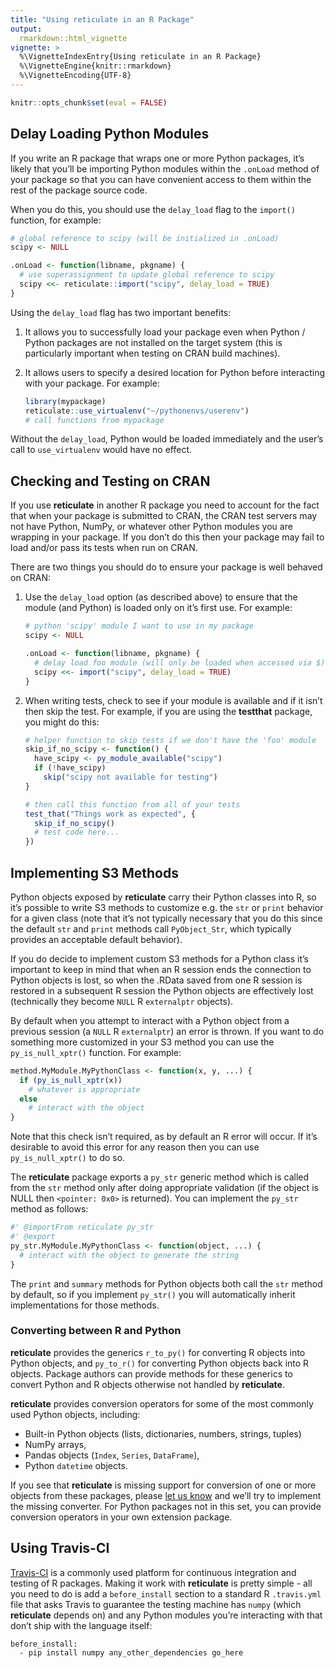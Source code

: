 ```yaml
---
title: "Using reticulate in an R Package"
output: 
  rmarkdown::html_vignette
vignette: >
  %\VignetteIndexEntry{Using reticulate in an R Package}
  %\VignetteEngine{knitr::rmarkdown}
  %\VignetteEncoding{UTF-8}
---
```



```r
knitr::opts_chunk$set(eval = FALSE)
```


## Delay Loading Python Modules

If you write an R package that wraps one or more Python packages, it's likely that you'll be importing Python modules within the `.onLoad` method of your package so that you can have convenient access to them within the rest of the package source code.

When you do this, you should use the `delay_load` flag to the `import()` function, for example:

```r
# global reference to scipy (will be initialized in .onLoad)
scipy <- NULL

.onLoad <- function(libname, pkgname) {
  # use superassignment to update global reference to scipy
  scipy <<- reticulate::import("scipy", delay_load = TRUE)
}
```


Using the `delay_load` flag has two important benefits:

1. It allows you to successfully load your package even when Python / Python packages are not installed on the target system (this is particularly important when testing on CRAN build machines).

2. It allows users to specify a desired location for Python before interacting with your package. For example:

    ```r
    library(mypackage)
    reticulate::use_virtualenv("~/pythonenvs/userenv")
    # call functions from mypackage
    ```

Without the `delay_load`, Python would be loaded immediately and the user's call to `use_virtualenv` would have no effect.


## Checking and Testing on CRAN

If you use **reticulate** in another R package you need to account for the fact that when your package is submitted to CRAN, the CRAN test servers may not have Python, NumPy, or whatever other Python modules you are wrapping in your package. If you don't do this then your package may fail to load and/or pass its tests when run on CRAN.

There are two things you should do to ensure your package is well behaved on CRAN:

1. Use the `delay_load` option (as described above) to ensure that the module (and Python) is loaded only on it's first use. For example:

    ```r
    # python 'scipy' module I want to use in my package
    scipy <- NULL
    
    .onLoad <- function(libname, pkgname) {
      # delay load foo module (will only be loaded when accessed via $)
      scipy <<- import("scipy", delay_load = TRUE)
    }
    ```

2. When writing tests, check to see if your module is available and if it isn't then skip the test. For example, if you are using the **testthat** package, you might do this:

    ```r
    # helper function to skip tests if we don't have the 'foo' module
    skip_if_no_scipy <- function() {
      have_scipy <- py_module_available("scipy")
      if (!have_scipy)
        skip("scipy not available for testing")
    }
    
    # then call this function from all of your tests
    test_that("Things work as expected", {
      skip_if_no_scipy()
      # test code here...
    })
    ```

## Implementing S3 Methods

Python objects exposed by **reticulate** carry their Python classes into R, so it's possible to write S3 methods to customize e.g. the `str` or `print` behavior for a given class (note that it's not typically necessary that you do this since the default `str` and `print` methods call `PyObject_Str`, which typically provides an acceptable default behavior).

If you do decide to implement custom S3 methods for a Python class it's important to keep in mind that when an R session ends the connection to Python objects is lost, so when the .RData saved from one R session is restored in a subsequent R session the Python objects are effectively lost (technically they become `NULL` R `externalptr` objects).

By default when you attempt to interact with a Python object from a previous session (a `NULL` R `externalptr`) an error is thrown. If you want to do something more customized in your S3 method you can use the `py_is_null_xptr()` function. For example:

```r
method.MyModule.MyPythonClass <- function(x, y, ...) {
  if (py_is_null_xptr(x))
    # whatever is appropriate
  else 
    # interact with the object
}
```

Note that this check isn't required, as by default an R error will occur. If it's desirable to avoid this error for any reason then you can use `py_is_null_xptr()` to do so.

The **reticulate** package exports a `py_str` generic method which is called from the `str` method only after doing appropriate validation (if the object is NULL then `<pointer: 0x0>` is returned). You can implement the `py_str` method as follows:

```r
#' @importFrom reticulate py_str
#' @export 
py_str.MyModule.MyPythonClass <- function(object, ...) {
  # interact with the object to generate the string
}
```

The `print` and `summary` methods for Python objects both call the `str` method by default, so if you implement `py_str()` you will automatically inherit implementations for those methods.

### Converting between R and Python

**reticulate** provides the generics `r_to_py()` for converting R objects into Python objects, and `py_to_r()` for converting Python objects back into R objects. Package authors can provide methods for these generics to convert Python and R objects otherwise not handled by **reticulate**.

**reticulate** provides conversion operators for some of the most commonly used Python objects, including:

- Built-in Python objects (lists, dictionaries, numbers, strings, tuples)
- NumPy arrays,
- Pandas objects (`Index`, `Series`, `DataFrame`),
- Python `datetime` objects.

If you see that **reticulate** is missing support for conversion of one or more objects from these packages, please [let us know](https://github.com/rstudio/reticulate/issues) and we'll try to implement the missing converter. For Python packages not in this set, you can provide conversion operators in your own extension package.

## Using Travis-CI

[Travis-CI](https://travis-ci.org/) is a commonly used platform for continuous integration and testing of R packages. Making it work with **reticulate** is pretty simple - all you need to do is add a `before_install` section to a standard R `.travis.yml` file that asks Travis to guarantee the testing machine has `numpy` (which **reticulate** depends on) and any Python modules you're interacting with that don't ship with the language itself:

```
before_install:
  - pip install numpy any_other_dependencies go_here
```





